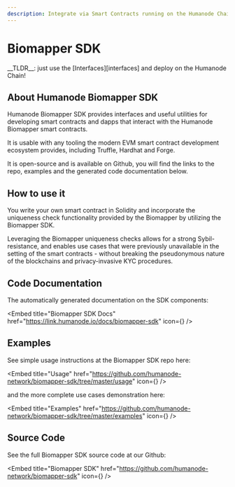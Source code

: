 ```yaml
---
description: Integrate via Smart Contracts running on the Humanode Chain!
---
```



# Biomapper SDK

<Callout type="info">
  __TLDR__: just use the [Interfaces][interfaces] and deploy on the Humanode
  Chain!
</Callout>

[interfaces]: https://link.humanode.io/docs/biomapper-sdk

## About Humanode Biomapper SDK

Humanode Biomapper SDK provides interfaces and useful utilities
for developing smart contracts and dapps that interact with
the Humanode Biomapper smart contracts.

It is usable with any tooling the modern EVM smart contract development
ecosystem provides, including Truffle, Hardhat and Forge.

It is open-source and is available on Github, you will find the links to
the repo, examples and the generated code documentation below.

## How to use it

You write your own smart contract in Solidity and incorporate
the uniqueness check functionality provided by the Biomapper by utilizing
the Biomapper SDK.

Leveraging the Biomapper uniqueness checks allows for a strong Sybil-resistance,
and enables use cases that were previously unavailable in the setting
of the smart contracts - without breaking the pseudonymous nature of
the blockchains and privacy-invasive KYC procedures.

## Code Documentation

The automatically generated documentation on the SDK components:

<Embed
  title="Biomapper SDK Docs"
  href="https://link.humanode.io/docs/biomapper-sdk"
  icon={<AiFillBook />}
/>

## Examples

See simple usage instructions at the Biomapper SDK repo here:

<Embed
  title="Usage"
  href="https://github.com/humanode-network/biomapper-sdk/tree/master/usage"
  icon={<VscGithub />}
/>

and the more complete use cases demonstration here:

<Embed
  title="Examples"
  href="https://github.com/humanode-network/biomapper-sdk/tree/master/examples"
  icon={<VscGithub />}
/>

## Source Code

See the full Biomapper SDK source code at our Github:

<Embed
  title="Biomapper SDK"
  href="https://github.com/humanode-network/biomapper-sdk"
  icon={<VscGithub />}
/>
